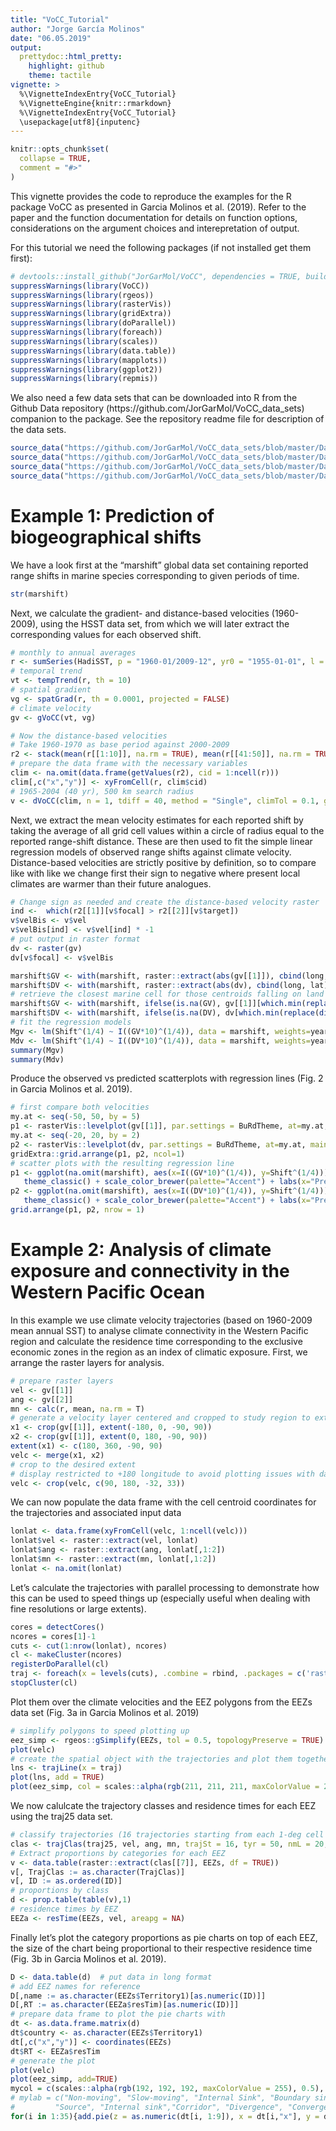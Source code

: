 ```yaml
---
title: "VoCC_Tutorial"
author: "Jorge García Molinos"
date: "06.05.2019"
output:
  prettydoc::html_pretty:
    highlight: github
    theme: tactile
vignette: >
  %\VignetteIndexEntry{VoCC_Tutorial}
  %\VignetteEngine{knitr::rmarkdown}
  %\VignetteIndexEntry{VoCC_Tutorial}
  \usepackage[utf8]{inputenc}
---
```


```r
knitr::opts_chunk$set(
  collapse = TRUE,
  comment = "#>"
)
```


This vignette provides the code to reproduce the examples for the R package VoCC as presented in Garcia Molinos et al. (2019). Refer to the paper and the function documentation for details on function options, considerations on the argument choices and interepretation of output.

For this tutorial we need the following packages (if not installed get them first):

```r
# devtools::install_github("JorGarMol/VoCC", dependencies = TRUE, build_vignettes = TRUE)
suppressWarnings(library(VoCC))
suppressWarnings(library(rgeos))
suppressWarnings(library(rasterVis))
suppressWarnings(library(gridExtra))
suppressWarnings(library(doParallel))
suppressWarnings(library(foreach))
suppressWarnings(library(scales))
suppressWarnings(library(data.table))
suppressWarnings(library(mapplots))
suppressWarnings(library(ggplot2))
suppressWarnings(library(repmis))
```

We also need a few data sets that can be downloaded into R from the Github Data repository (https://github.com/JorGarMol/VoCC_data_sets) companion to the package. See the repository readme file for description of the data sets.

```r
source_data("https://github.com/JorGarMol/VoCC_data_sets/blob/master/Data/HadiSST.rda?raw=true")      # HSST data set
source_data("https://github.com/JorGarMol/VoCC_data_sets/blob/master/Data/EZZs.rda?raw=true")      # EEZs data set
source_data("https://github.com/JorGarMol/VoCC_data_sets/blob/master/Data/marshift.rda?raw=true")  # marshift data set
source_data("https://github.com/JorGarMol/VoCC_data_sets/blob/master/Data/traj25.rda?raw=true")    # traj25 data set
```


# Example 1: Prediction of biogeographical shifts

We have a look first at the “marshift” global data set containing reported range shifts in marine species corresponding to given periods of time.

```r
str(marshift)
```

Next, we calculate the gradient- and distance-based velocities (1960-2009), using the HSST data set, from which we will later extract the corresponding values for each observed shift.

```r
# monthly to annual averages
r <- sumSeries(HadiSST, p = "1960-01/2009-12", yr0 = "1955-01-01", l = nlayers(HadiSST), fun = function(x) colMeans(x, na.rm = TRUE), freqin = "months", freqout = "years")
# temporal trend
vt <- tempTrend(r, th = 10)
# spatial gradient
vg <- spatGrad(r, th = 0.0001, projected = FALSE)
# climate velocity
gv <- gVoCC(vt, vg)

# Now the distance-based velocities
# Take 1960-1970 as base period against 2000-2009
r2 <- stack(mean(r[[1:10]], na.rm = TRUE), mean(r[[41:50]], na.rm = TRUE))
# prepare the data frame with the necessary variables
clim <- na.omit(data.frame(getValues(r2), cid = 1:ncell(r)))
clim[,c("x","y")] <- xyFromCell(r, clim$cid)
# 1965-2004 (40 yr), 500 km search radius
v <- dVoCC(clim, n = 1, tdiff = 40, method = "Single", climTol = 0.1, geoTol = 500, distfun = "GreatCircle", trans = NA, lonlat = TRUE)
```

Next, we extract the mean velocity estimates for each reported shift by taking the average of all grid cell values within a circle of radius equal to the reported range-shift distance. These are then used to fit the simple linear regression models of observed range shifts against climate velocity. Distance-based velocities are strictly positive by definition, so to compare like with like we change first their sign to negative where present local climates are warmer than their future analogues.

```r
# Change sign as needed and create the distance-based velocity raster
ind <-  which(r2[[1]][v$focal] > r2[[2]][v$target])
v$velBis <- v$vel
v$velBis[ind] <- v$vel[ind] * -1
# put output in raster format
dv <- raster(gv)
dv[v$focal] <- v$velBis

marshift$GV <- with(marshift, raster::extract(abs(gv[[1]]), cbind(long, lat), buffer = (Shift* (timespan/10)*1000), fun = mean, na.rm = TRUE, small = TRUE))
marshift$DV <- with(marshift, raster::extract(abs(dv), cbind(long, lat), buffer = (Shift* (timespan/10)*1000), fun = mean, na.rm = TRUE, small = TRUE))
# retrieve the closest marine cell for those centroids falling on land
marshift$GV <- with(marshift, ifelse(is.na(GV), gv[[1]][which.min(replace(distanceFromPoints(gv[[1]], cbind(long,lat)), is.na(gv[[1]]), NA))], GV))
marshift$DV <- with(marshift, ifelse(is.na(DV), dv[which.min(replace(distanceFromPoints(dv, cbind(long, lat)), is.na(dv), NA))],DV))
# fit the regression models
Mgv <- lm(Shift^(1/4) ~ I((GV*10)^(1/4)), data = marshift, weights=years_data)
Mdv <- lm(Shift^(1/4) ~ I((DV*10)^(1/4)), data = marshift, weights=years_data)
summary(Mgv) 
summary(Mdv)
```

Produce the observed vs predicted scatterplots with regression lines (Fig. 2 in Garcia Molinos et al. 2019).

```r
# first compare both velocities
my.at <- seq(-50, 50, by = 5)
p1 <- rasterVis::levelplot(gv[[1]], par.settings = BuRdTheme, at=my.at, main = 'Gradient-based vocc', margin = FALSE)
my.at <- seq(-20, 20, by = 2)
p2 <- rasterVis::levelplot(dv, par.settings = BuRdTheme, at=my.at, main = 'Distance-based vocc', margin = FALSE)
gridExtra::grid.arrange(p1, p2, ncol=1)
# scatter plots with the resulting regression line
p1 <- ggplot(na.omit(marshift), aes(x=I((GV*10)^(1/4)), y=Shift^(1/4))) + geom_point(color="grey") + geom_smooth(method=lm, se=FALSE) +
   theme_classic() + scale_color_brewer(palette="Accent") + labs(x="Predicted shift (x^1/4; km/yr)", y = "Observed shift (y^1/4; km/yr)")
p2 <- ggplot(na.omit(marshift), aes(x=I((DV*10)^(1/4)), y=Shift^(1/4))) + geom_point(color="grey") + geom_smooth(method=lm, se=FALSE) +
   theme_classic() + scale_color_brewer(palette="Accent") + labs(x="Predicted shift (x^1/4; km/yr)", y = "Observed shift (y^1/4; km/yr)")
grid.arrange(p1, p2, nrow = 1)
```

# Example 2: Analysis of climate exposure and connectivity in the Western Pacific Ocean

In this example we use climate velocity trajectories (based on 1960-2009 mean annual SST) to analyse climate connectivity in the Western Pacific region and calculate the residence time corresponding to the exclusive economic zones in the region as an index of climatic exposure. First, we arrange the raster layers for analysis.

```r
# prepare raster layers
vel <- gv[[1]]
ang <- gv[[2]]
mn <- calc(r, mean, na.rm = T)
# generate a velocity layer centered and cropped to study region to extract the initial coordinates for the trajectories from
x1 <- crop(gv[[1]], extent(-180, 0, -90, 90))
x2 <- crop(gv[[1]], extent(0, 180, -90, 90))   
extent(x1) <- c(180, 360, -90, 90)
velc <- merge(x1, x2)
# crop to the desired extent 
# display restricted to +180 longitude to avoid plotting issues with date line crossing
velc <- crop(velc, c(90, 180, -32, 33))
```

We can now populate the data frame with the cell centroid coordinates for the trajectories and associated input data 

```r
lonlat <- data.frame(xyFromCell(velc, 1:ncell(velc)))
lonlat$vel <- raster::extract(vel, lonlat)
lonlat$ang <- raster::extract(ang, lonlat[,1:2])
lonlat$mn <- raster::extract(mn, lonlat[,1:2])
lonlat <- na.omit(lonlat)
```

Let's calculate the trajectories with parallel processing to demonstrate how this can be used to speed things up (especially useful when dealing with fine resolutions or large extents).

```r
cores = detectCores()
ncores = cores[1]-1 
cuts <- cut(1:nrow(lonlat), ncores)
cl <- makeCluster(ncores)
registerDoParallel(cl)
traj <- foreach(x = levels(cuts), .combine = rbind, .packages = c('raster','sp','rgeos','geosphere','rgdal','VoCC'), .multicombine = TRUE) %dopar% {voccTraj(lonlat[cuts == x,], vel, ang, mn, tyr = 50, trajID = as.numeric(rownames(lonlat[cuts == x,])), correct = FALSE)}
stopCluster(cl)
```

Plot them over the climate velocities and the EEZ polygons from the EEZs data set (Fig. 3a in Garcia Molinos et al. 2019)

```r
# simplify polygons to speed plotting up
eez_simp <- rgeos::gSimplify(EEZs, tol = 0.5, topologyPreserve = TRUE)
plot(velc)
# create the spatial object with the trajectories and plot them together with the EEZ polygons
lns <- trajLine(x = traj)
plot(lns, add = TRUE)
plot(eez_simp, col = scales::alpha(rgb(211, 211, 211, maxColorValue = 255), 0.5), add=TRUE)
```

We now calulcate the trajectory classes and residence times for each EEZ using the traj25 data set.

```r
# classify trajectories (16 trajectories starting from each 1-deg cell cell)
clas <- trajClas(traj25, vel, ang, mn, trajSt = 16, tyr = 50, nmL = 20, smL = 100, Nend = 45, Nst = 15, NFT = 70)
# Extract proportions by categories for each EEZ
v <- data.table(raster::extract(clas[[7]], EEZs, df = TRUE))
v[, TrajClas := as.character(TrajClas)]
v[, ID := as.ordered(ID)]
# proportions by class
d <- prop.table(table(v),1)
# residence times by EEZ
EEZa <- resTime(EEZs, vel, areapg = NA)
```

Finally let's plot the category proportions as pie charts on top of each EEZ, the size of the chart being proportional to their respective residence time (Fig. 3b in Garcia Molinos et al. 2019).

```r
D <- data.table(d)  # put data in long format
# add EEZ names for reference
D[,name := as.character(EEZs$Territory1)[as.numeric(ID)]]
D[,RT := as.character(EEZa$resTim)[as.numeric(ID)]]
# prepare data frame to plot the pie charts with
dt <- as.data.frame.matrix(d) 
dt$country <- as.character(EEZs$Territory1)
dt[,c("x","y")] <- coordinates(EEZs)
dt$RT <- EEZa$resTim 
# generate the plot
plot(velc)
plot(eez_simp, add=TRUE)
mycol = c(scales::alpha(rgb(192, 192, 192, maxColorValue = 255), 0.5), scales::alpha(rgb(204, 255, 204, maxColorValue = 255), 0.5), scales::alpha(rgb(255, 153, 51, maxColorValue = 255), 0.5), scales::alpha(rgb(255, 51, 51, maxColorValue = 255), 0.5), scales::alpha(rgb(51, 51, 255, maxColorValue = 255), 0.5), scales::alpha(rgb(204, 102, 0, maxColorValue = 255), 0.5), scales::alpha(rgb(204, 0, 204, maxColorValue = 255), 0.5), scales::alpha(rgb(255, 255, 51,  maxColorValue = 255), 0.5), scales::alpha(rgb(153, 204, 255, maxColorValue = 255), 0.5))
# mylab = c("Non-moving", "Slow-moving", "Internal Sink", "Boundary sink", 
#         "Source", "Internal sink","Corridor", "Divergence", "Convergence")
for(i in 1:35){add.pie(z = as.numeric(dt[i, 1:9]), x = dt[i,"x"], y = dt[i,"y"], radius = log(dt[i, "RT"]), col = mycol, labels = "")}
```
